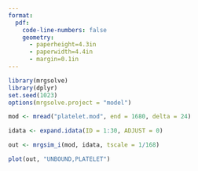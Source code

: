 ```yaml
---
format: 
  pdf: 
    code-line-numbers: false
    geometry: 
      - paperheight=4.3in
      - paperwidth=4.4in 
      - margin=0.1in
---
```


```r
library(mrgsolve)
library(dplyr)
set.seed(1023)
options(mrgsolve.project = "model")
```

```r
mod <- mread("platelet.mod", end = 1680, delta = 24)

idata <- expand.idata(ID = 1:30, ADJUST = 0)

out <- mrgsim_i(mod, idata, tscale = 1/168)
```

```r
plot(out, "UNBOUND,PLATELET")
```
